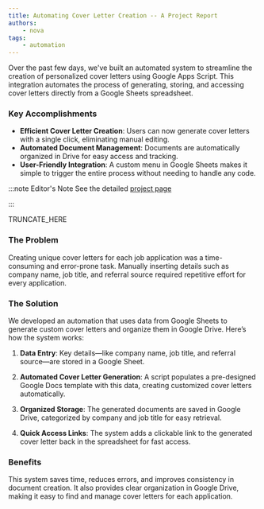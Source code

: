 ```yaml
---
title: Automating Cover Letter Creation -- A Project Report
authors:
    - nova
tags:
    - automation
---
```


Over the past few days, we've built an automated system to streamline the creation of personalized cover letters using Google Apps Script. This integration automates the process of generating, storing, and accessing cover letters directly from a Google Sheets spreadsheet.

### Key Accomplishments

- **Efficient Cover Letter Creation**: Users can now generate cover letters with a single click, eliminating manual editing.
- **Automated Document Management**: Documents are automatically organized in Drive for easy access and tracking.
- **User-Friendly Integration**: A custom menu in Google Sheets makes it simple to trigger the entire process without needing to handle any code.

:::note Editor's Note
See the detailed [project page][project-page]

:::

TRUNCATE_HERE

### The Problem

Creating unique cover letters for each job application was a time-consuming and error-prone task. Manually inserting details such as company name, job title, and referral source required repetitive effort for every application.

### The Solution

We developed an automation that uses data from Google Sheets to generate custom cover letters and organize them in Google Drive. Here’s how the system works:

1. **Data Entry**: Key details—like company name, job title, and referral source—are stored in a Google Sheet.
   
2. **Automated Cover Letter Generation**: A script populates a pre-designed Google Docs template with this data, creating customized cover letters automatically.

3. **Organized Storage**: The generated documents are saved in Google Drive, categorized by company and job title for easy retrieval.

4. **Quick Access Links**: The system adds a clickable link to the generated cover letter back in the spreadsheet for fast access.

### Benefits

This system saves time, reduces errors, and improves consistency in document creation. It also provides clear organization in Google Drive, making it easy to find and manage cover letters for each application.


[project-page]:
    http://localhost:3000/docs/projects/cover-letter-automation/
    "Detailed Project Page for Automated Cover-Letter Generation Project"